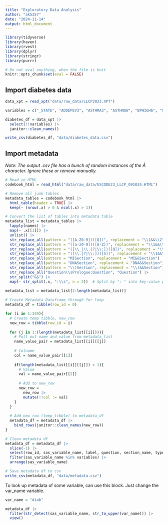 ```yaml
---
title: "Exploratory Data Analysis"
author: "ak5357"
date: "2024-11-14"
output: html_document
---
```


```r
library(tidyverse)
library(haven)
library(rvest)
library(dplyr)
library(stringr)
library(purrr)

# Do not eval anything, when the file is knit
knitr::opts_chunk$set(eval = FALSE)
```

## Import diabetes data

```r
data_xpt = read_xpt("data/raw_data/LLCP2023.XPT")

variables = c("_STATE", "ADDEPEV3", "ASTHMA3", "ASTHNOW", "BPHIGH6", "CADULT1", "CELSXBRT", "CHCCOPD3", "CHCKDNY2", "CHKHEMO3", "COVIDPO1", "CVDCRHD4", "CVDINFR4", "CVDSTRK3", "DIABAGE4", "DIABEDU1", "DIABETE4", "DIABTYPE", "DIFFWALK", "EDUCA", "EXERANY2", "EXEROFT1", "FLUSHOT7", "HAVARTH4", "HEIGHT3", "INSULIN1", "LADULT1", "LNDSXBRT", "PDIABTS1", "PREDIAB2", "PREGNANT", "SMOKE100", "TOLDHI3", "WEIGHT2")

diabetes_df = data_xpt |> 
  select(!!variables) |> 
  janitor::clean_names()
```

```r
write_csv(diabetes_df, "data/diabetes_data.csv")
```

## Import metadata

_Note: The output .csv file has a bunch of random instances of the Â character. Ignore these or remove manually._
```r
# Read in HTML
codebook_html = read_html("data/raw_data/USCODE23_LLCP_091024.HTML")

# Remove all junk tables
metadata_tables = codebook_html |> 
  html_table(header = TRUE) |> 
  keep(~ (nrow(.x) > 0 & ncol(.x) > 1))

# Convert the list of tables into metadata table
metadata_list = metadata_tables |>
  lapply(names) |> 
  map(~ .x[[1]]) |> 
  unlist() |>
  str_replace_all(pattern = "([A-Z0-9])([Q])", replacement = "\\1&&\\2") |> 
  str_replace_all(pattern = "([a-z0-9])([A-Z])", replacement = "\\1&&\\2") |> 
  str_replace_all(pattern = "([\\_|\\.|?|\\:])([Q])", replacement = "\\1&&\\2") |> 
  str_replace_all(pattern = "([\\.|?|\\:])([S])", replacement = "\\1&&\\2") |> 
  str_replace_all(pattern = "MISection", replacement = "MI&&Section") |> 
  str_replace_all(pattern = "DNASection", replacement = "DNA&&Section") |> 
  str_replace_all(pattern = "\\)Section", replacement = "\\)&&Section") |> 
  str_replace_all("Question\\sPrologue:Question", "Question") |> 
  str_split("&&") |> 
  map(~ str_split(.x, ":\\s", n = 2))  # Split by ": " into key-value pairs
  
metadata_list = metadata_list[2:length(metadata_list)]

# Create Metadata Dataframe through for loop
metadata_df = tibble(row_id = 0)

for (i in 1:349){
  # Create temp tibble, new_row
  new_row = tibble(row_id = i)
  
  for (j in 1:(length(metadata_list[[i]]))){
    # Pull out name and value from metadata_list
    name_value_pair = metadata_list[[i]][[j]]
    
    # Colname
    col = name_value_pair[[1]]
    
    if(length(metadata_list[[i]][[j]]) > 1){
      # Value
      val = name_value_pair[[2]]
      
      # Add to new_row
      new_row =
        new_row |> 
        mutate(!!col := val)
    }
  }
  
  # Add new row (temp_tibble) to metadata_df
  metadata_df = metadata_df |> 
    bind_rows(janitor::clean_names(new_row))
}

# Clean metadata df
metadata_df = metadata_df |> 
  slice(-1) |> 
  select(row_id, sas_variable_name, label, question, section_name, type_of_variable) |> 
  filter(sas_variable_name %in% variables) |> 
  arrange(sas_variable_name)
```

```r
# Save metadata df to csv
write_csv(metadata_df, "data/metadata.csv")
```

To look up metadata of some variable, can use this block. Just change the var_name variable.
```r
var_name = "diab"

metadata_df |> 
  filter(str_detect(sas_variable_name, str_to_upper(var_name))) |> 
  view()

```